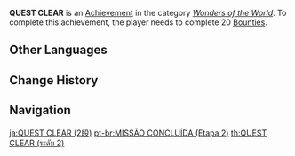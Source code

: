 {{Achievement Infobox
|title        = QUEST CLEAR
|id           = 81027
|order id     = 1028
|category     = Wonders of the World
|description  = Complete 20 [[Bounties]].
|requirements = 
|primogems    = 10
|tracking     = Tracks the total of completed Bounties.
|topic        = Reputation;Bounty
|set          = QUEST CLEAR
|tier         = 2
|tiers_total  = 3
|type         = Exploration
}}
'''QUEST CLEAR''' is an [[Achievement]] in the category ''[[Wonders of the World]]''. To complete this achievement, the player needs to complete 20 [[Bounties]].
<!--
==Trivia==

==Video Guides==
{{EVT
|video1   = 
|caption1 = 
}}
-->
==Other Languages==
{{Transclude|QUEST CLEAR|Other Languages}}

==Change History==
{{Change History|1.1}}
<!--
==References==
{{Reflist}}
-->
==Navigation==
{{Achievement Navbox}}

[[ja:QUEST CLEAR (2段)]]
[[pt-br:MISSÃO CONCLUÍDA (Etapa 2)]]
[[th:QUEST CLEAR (ระดับ 2)]]